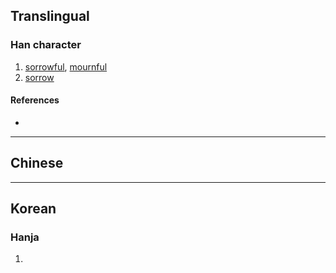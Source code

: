 {{character info/new}}
{{also|慼}}
==Translingual==

===Han character===
{{Han char|rn=61|rad=心|as=11|sn=14|four=|canj=PIHF|ids=⿰忄戚}}

# [[sorrowful]], [[mournful]]
# [[sorrow]]

====References====
* {{Han ref|kx=0401.140|dkj=11159|dj=0741.060|hdz=42345.080|uh=617D|ud=24957}}

----

==Chinese==
{{zh-see|戚|v}}
----

==Korean==

===Hanja===
{{ko-hanja|hangeul=척|eumhun=|rv=cheok|mr=ch'ŏk|y=chek}}

# {{defn|lang=ko|sort=心11}}